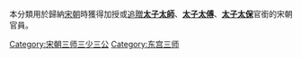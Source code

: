 本分類用於歸納[[宋朝|宋朝]]時獲得加授或[[追贈|追贈]]'''[[太子太師|太子太師]]'''、'''[[太子太傅|太子太傅]]'''、'''[[太子太保|太子太保]]'''官銜的宋朝官員。

[[Category:宋朝三师三少三公|Category:宋朝三师三少三公]]
[[Category:东宫三师|Category:东宫三师]]